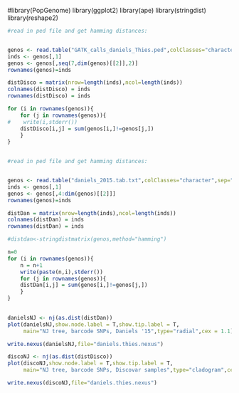 #library(PopGenome)
library(ggplot2)
library(ape)
library(stringdist)
library(reshape2)
```r
#read in ped file and get hamming distances:


genos <- read.table("GATK_calls_daniels_Thies.ped",colClasses="character")
inds <- genos[,1]
genos <- genos[,seq(7,dim(genos)[[2]],2)]
rownames(genos)=inds

distDisco = matrix(nrow=length(inds),ncol=length(inds))
colnames(distDisco) = inds
rownames(distDisco) = inds

for (i in rownames(genos)){
    for (j in rownames(genos)){
#    write(i,stderr())
    distDisco[i,j] = sum(genos[i,]!=genos[j,])
    }
}
            

```



```r
#read in ped file and get hamming distances:


genos <- read.table("daniels_2015.tab.txt",colClasses="character",sep="\t",skip=1)
inds <- genos[,1]
genos <- genos[,4:dim(genos)[[2]]]
rownames(genos)=inds

distDan = matrix(nrow=length(inds),ncol=length(inds))
colnames(distDan) = inds
rownames(distDan) = inds

#distdan<-stringdistmatrix(genos,method="hamming")

n=0
for (i in rownames(genos)){
    n = n+1
    write(paste(n,i),stderr())
    for (j in rownames(genos)){
    distDan[i,j] = sum(genos[i,]!=genos[j,])
    }
}
            

```




```r
danielsNJ <- nj(as.dist(distDan))
plot(danielsNJ,show.node.label = T,show.tip.label = T,
     main="NJ tree, barcode SNPs, Daniels '15",type="radial",cex = 1.1) 

write.nexus(danielsNJ,file="daniels.thies.nexus")

discoNJ <- nj(as.dist(distDisco))
plot(discoNJ,show.node.label = T,show.tip.label = T,
     main="NJ tree, barcode SNPs, Discovar samples",type="cladogram",cex = 1.1) 

write.nexus(discoNJ,file="daniels.thies.nexus")



```
